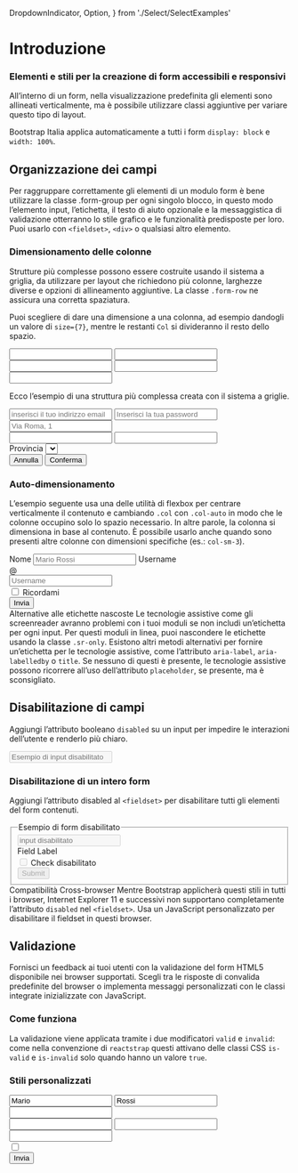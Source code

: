 
  DropdownIndicator,
  Option,
} from './Select/SelectExamples'


<Meta title="Documentazione/Form/Introduzione" />

# Introduzione
### Elementi e stili per la creazione di form accessibili e responsivi

All’interno di un form, nella visualizzazione predefinita gli elementi sono allineati verticalmente, ma è possibile utilizzare classi aggiuntive per variare questo tipo di layout.

Bootstrap Italia applica automaticamente a tutti i form `display: block` e `width: 100%`.

## Organizzazione dei campi

Per raggruppare correttamente gli elementi di un modulo form è bene utilizzare la classe .form-group per ogni singolo blocco, in questo modo l’elemento input, l’etichetta, il testo di aiuto opzionale e la messaggistica di validazione otterranno lo stile grafico e le funzionalità predisposte per loro. Puoi usarlo con `<fieldset>`, `<div>` o qualsiasi altro elemento.

### Dimensionamento delle colonne

Strutture più complesse possono essere costruite usando il sistema a griglia, da utilizzare per layout che richiedono più colonne, larghezze diverse e opzioni di allineamento aggiuntive. La classe `.form-row` ne assicura una corretta spaziatura.

Puoi scegliere di dare una dimensione a una colonna, ad esempio dandogli un valore di `size={7}`, mentre le restanti `Col` si divideranno il resto dello spazio.

<Canvas>
    <Story name="dimensionamento-colonne">
<div>
  <div className="form-row">
      <Input type="text" label="Nome" id="formNome" wrapperClass="col col-md-6"/>
      <Input type="text" label="Cognome" id="formCognome" wrapperClass="col col-md-6"/>
  </div>
  <div className="form-row">
      <Input type="text" label="Città" id="Citta" wrapperClass="col col-7"/>
      <Input type="text" label="Comune" id="Comune" wrapperClass="col"/>
      <Input type="text" label="CAP" id="CAP" wrapperClass="col"/>
  </div>
</div>
    </Story>
</Canvas>

Ecco l’esempio di una struttura più complessa creata con il sistema a griglie.

<Canvas>
    <Story name="dimensionamento-colonne-form-complesso">
<div>
    <div className="form-row">
        <Input type="email" label="Nome" id="inputEmail4" placeholder="inserisci il tuo indirizzo email" wrapperClass="col col-md-6"/>
        <Input type="password" label="Password" id="exampleInputPassword" placeholder="Inserisci la tua password" wrapperClass="col col-md-6"/>
    </div>
    <div className="form-row">
        <Input type="text" label="Indirizzo" id="inputAddress" placeholder="Via Roma, 1" wrapperClass="col"/>
    </div>
    <div className="form-row">
        <Input type="text" label="Comune" id="inputCity" wrapperClass="col col-md-6"/>
        <Input type="text" label="CAP" id="inputCAP" wrapperClass="col col-md-2"/>
        <Col md="4">
            <div className="bootstrap-select-wrapper">
                <label>Provincia</label>
                <Select
                    components={{
                    Option,
                    DropdownIndicator,
                    IndicatorSeparator: null
                    }}
                    styles={{
                        container: (provided) => ({...provided, height: '2.5rem'}),
                        valueContainer: (provided) => ({...provided, height: '2.5rem'}),
                        control: (provided) => ({...provided, height: '2.5rem'}),
                    }}
                    id="selectExampleClassic"
                    options={[
                        { value: 'Value 1', label: 'Opzione 1' },
                        { value: 'Value 2', label: 'Opzione 2' },
                        { value: 'Value 3', label: 'Opzione 3' },
                        {
                            value: 'Value 4',
                            label: 'Opzione 4'
                        },
                        { value: 'Value 5', label: 'Opzione 5' }
                    ]}
                    placeholder="Scegli una opzione"
                    aria-label="Scegli una opzione"
                    classNamePrefix="react-select"
                    {...actions('onChange')}
                />
            </div>
        </Col>
    </div>
    <div className="form-row">
        <Col md="6" className="form-group">
            <Toggle label="Label dell'interruttore 1" disabled={false} id="toggleEsempio1a"/>
        </Col>
    </div>
    <div className="form-row">
      <Col className="form-group text-center">
          <Button color="primary" outline>Annulla</Button>
          <Button type="submit" color="primary">Conferma</Button>
      </Col>
    </div>
</div>
    </Story>
</Canvas>

### Auto-dimensionamento

L’esempio seguente usa una delle utilità di flexbox per centrare verticalmente il contenuto e cambiando `.col` con `.col-auto` in modo che le colonne occupino solo lo spazio necessario. In altre parole, la colonna si dimensiona in base al contenuto. È possibile usarlo anche quando sono presenti altre colonne con dimensioni specifiche (es.: `col-sm-3`).

<Canvas>
    <Story name="form-auto-dimensionamento">
        <div className="form-row align-items-center">
  <Col>
    <label className="sr-only" for="inlineFormInput">Nome</label>
    <input type="text" className="form-control" id="inlineFormInput" placeholder="Mario Rossi"/>
  </Col>
  <Col>
    <label className="sr-only" for="inlineFormInputGroup">Username</label>
    <div className="input-group">
      <div className="input-group-prepend">
        <div className="input-group-text">@</div>
      </div>
      <input type="text" className="form-control" id="inlineFormInputGroup" placeholder="Username"/>
    </div>
  </Col>
  <Col>
    <div className="form-check m-0">
      <input className="form-check-input" type="checkbox" id="autoSizingCheck"/>
      <label className="form-check-label" for="autoSizingCheck">
        Ricordami
      </label>
    </div>
  </Col>
  <Col>
    <Button type="submit" color="primary">Invia</Button>
  </Col>
</div>
    </Story>
</Canvas>

<div className="docs">
    <Callout color="warning" >
        <CalloutTitle>Alternative alle etichette nascoste</CalloutTitle>
        <CalloutText>
            Le tecnologie assistive come gli screenreader avranno problemi con i tuoi moduli se non includi un’etichetta per ogni input. Per questi moduli in linea, puoi nascondere le etichette usando la classe <code>.sr-only</code>. Esistono altri metodi alternativi per fornire un’etichetta per le tecnologie assistive, come l’attributo <code>aria-label</code>, <code>aria-labelledby</code> o <code>title</code>. Se nessuno di questi è presente, le tecnologie assistive possono ricorrere all’uso dell’attributo <code>placeholder</code>, se presente, ma è sconsigliato.
        </CalloutText>
    </Callout>
</div>

## Disabilitazione di campi

Aggiungi l’attributo booleano `disabled` su un input per impedire le interazioni dell’utente e renderlo più chiaro.

<Canvas>
    <Story name="form-field-disabled">
        <Input type="text" placeholder="Esempio di input disabilitato" disabled label="Label" id="disabledInput"/>
    </Story>
</Canvas>

### Disabilitazione di un intero form

Aggiungi l’attributo disabled al `<fieldset>` per disabilitare tutti gli elementi del form contenuti.


<Canvas>
    <Story name="form-disabled">
        <div>
  <fieldset disabled aria-label="Form disabilitato">
    <legend>Esempio di form disabilitato</legend>
    <div class="form-group">
      <Input type="text" label="Input" id="disabledTextInput" placeholder="input disabilitato" disabled/>
    </div>
    <div class="form-group">
      <div className="bootstrap-select-wrapper">
        <label>Field Label</label>
        <Select
            components={{
            Option,
            DropdownIndicator,
            IndicatorSeparator: null
            }}
            styles={{
                container: (provided) => ({...provided, height: '2.5rem'}),
                valueContainer: (provided) => ({...provided, height: '2.5rem'}),
                control: (provided) => ({...provided, height: '2.5rem'}),
            }}
            id="selectExampleClassic"
            options={[
                { value: 'Value 1', label: 'Opzione 1' },
                { value: 'Value 2', label: 'Opzione 2' },
                { value: 'Value 3', label: 'Opzione 3' },
                {
                    value: 'Value 4',
                    label: 'Opzione 4'
                },
                { value: 'Value 5', label: 'Opzione 5' }
            ]}
            placeholder="Seleziona una opzione"
            aria-label="Seleziona una opzione"
            classNamePrefix="react-select"
            {...actions('onChange')}
        />
        </div>
    </div>
    <div class="form-check">
      <Input id="checkbox1" type="checkbox" disabled/>
        <Label for="checkbox1" check>
          Check disabilitato
        </Label>
    </div>
    <Button type="submit" color="primary" className="mt-3">Submit</Button>
  </fieldset>
</div>
    </Story>
</Canvas>

<div className="docs">
    <Callout color="warning" >
        <CalloutTitle>Compatibilità Cross-browser</CalloutTitle>
        <CalloutText>
            Mentre Bootstrap applicherà questi stili in tutti i browser, Internet Explorer 11 e successivi non supportano completamente l’attributo <code>disabled</code> nel <code>&lt;fieldset&gt;</code>. Usa un JavaScript personalizzato per disabilitare il fieldset in questi browser.
        </CalloutText>
    </Callout>
</div>

## Validazione

Fornisci un feedback ai tuoi utenti con la validazione del form HTML5 disponibile nei browser supportati. Scegli tra le risposte di convalida predefinite del browser o implementa messaggi personalizzati con le classi integrate inizializzate con JavaScript.

### Come funziona

La validazione viene applicata tramite i due modificatori `valid` e `invalid`: come nella convenzione di `reactstrap` questi attivano delle classi CSS `is-valid` e `is-invalid` solo quando hanno un valore `true`.

### Stili personalizzati

<Canvas>
    <Story name="form-custom-validation">
        <Form>
  <div class="form-row">
    <FormGroup className="col-md-4 mb-3">
        <Input type="text" value="Mario" label="Nome" infoText="Validato!" valid/>
    </FormGroup>
    <FormGroup className="col-md-4 mb-3">
        <Input type="text" value="Rossi" label="Cognome" infoText="Validato!" valid/>
    </FormGroup>
    <FormGroup className="col-md-4 mb-3">
        <Input type="text" value="" label="Username" infoText="Per favore scegli un username." invalid/>
    </FormGroup>
  </div>
  <div class="form-row">
      <FormGroup className="col-md-6 mb-3">
        <Input type="text" value="" label="Città" infoText="Per favore inserisci un nome di città valido." invalid/>
    </FormGroup>
    <FormGroup className="col-md-3 mb-3">
        <Input type="text" value="" label="Provincia" infoText="Per favore inserisci un nome di provincia valida." invalid/>
    </FormGroup>
    <FormGroup className="col-md-3 mb-3">
        <Input type="text" value="" label="CAP" infoText="Per favore inserisci un CAP valido." invalid/>
    </FormGroup>
  </div>
  <div class="form-check">
      <Input id="checkbox1" type="checkbox" invalid infoText="Devi accettare i termini e le condizioni prima di inviare il modulo." label="Accetto i termini e condizioni"/>
  </div>
  <Button color="primary" type="submit">Invia</Button>
</Form>
    </Story>
</Canvas>
